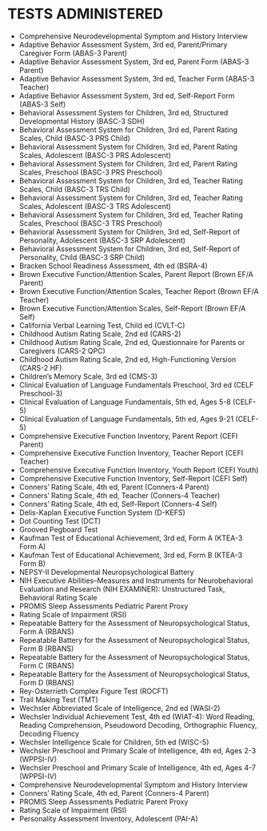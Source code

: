 # TESTS ADMINISTERED {#sec-tests}

- Comprehensive Neurodevelopmental Symptom and History Interview
- Adaptive Behavior Assessment System, 3rd ed, Parent/Primary Caregiver Form (ABAS-3 Parent)
- Adaptive Behavior Assessment System, 3rd ed, Parent Form (ABAS-3 Parent)
- Adaptive Behavior Assessment System, 3rd ed, Teacher Form (ABAS-3 Teacher)
- Adaptive Behavior Assessment System, 3rd ed, Self-Report Form (ABAS-3 Self)
- Behavioral Assessment System for Children, 3rd ed, Structured Developmental History (BASC-3 SDH)
- Behavioral Assessment System for Children, 3rd ed, Parent Rating Scales, Child (BASC-3 PRS Child)
- Behavioral Assessment System for Children, 3rd ed, Parent Rating Scales, Adolescent (BASC-3 PRS Adolescent)
- Behavioral Assessment System for Children, 3rd ed, Parent Rating Scales, Preschool (BASC-3 PRS Preschool)
- Behavioral Assessment System for Children, 3rd ed, Teacher Rating Scales, Child (BASC-3 TRS Child)
- Behavioral Assessment System for Children, 3rd ed, Teacher Rating Scales, Adolescent (BASC-3 TRS Adolescent)
- Behavioral Assessment System for Children, 3rd ed, Teacher Rating Scales, Preschool (BASC-3 TRS Preschool)
- Behavioral Assessment System for Children, 3rd ed, Self-Report of Personality, Adolescent (BASC-3 SRP Adolescent)
- Behavioral Assessment System for Children, 3rd ed, Self-Report of Personality, Child (BASC-3 SRP Child)
- Bracken School Readiness Assessment, 4th ed (BSRA-4)
- Brown Executive Function/Attention Scales, Parent Report (Brown EF/A Parent)
- Brown Executive Function/Attention Scales, Teacher Report (Brown EF/A Teacher)
- Brown Executive Function/Attention Scales, Self-Report (Brown EF/A Self)
- California Verbal Learning Test, Child ed (CVLT-C)
- Childhood Autism Rating Scale, 2nd ed (CARS-2)
- Childhood Autism Rating Scale, 2nd ed, Questionnaire for Parents or Caregivers (CARS-2 QPC)
- Childhood Autism Rating Scale, 2nd ed, High-Functioning Version (CARS-2 HF)
- Children's Memory Scale, 3rd ed (CMS-3)
- Clinical Evaluation of Language Fundamentals Preschool, 3rd ed (CELF Preschool-3)
- Clinical Evaluation of Language Fundamentals, 5th ed, Ages 5-8 (CELF-5)
- Clinical Evaluation of Language Fundamentals, 5th ed, Ages 9-21 (CELF-5)
- Comprehensive Executive Function Inventory, Parent Report (CEFI Parent)
- Comprehensive Executive Function Inventory, Teacher Report (CEFI Teacher)
- Comprehensive Executive Function Inventory, Youth Report (CEFI Youth)
- Comprehensive Executive Function Inventory, Self-Report (CEFI Self)
- Conners' Rating Scale, 4th ed, Parent (Conners-4 Parent)
- Conners' Rating Scale, 4th ed, Teacher (Conners-4 Teacher)
- Conners' Rating Scale, 4th ed, Self-Report (Conners-4 Self)
- Delis-Kaplan Executive Function System (D-KEFS)
- Dot Counting Test (DCT)
- Grooved Pegboard Test
- Kaufman Test of Educational Achievement, 3rd ed, Form A (KTEA-3 Form A)
- Kaufman Test of Educational Achievement, 3rd ed, Form B (KTEA-3 Form B)
- NEPSY-II Developmental Neuropsychological Battery
- NIH Executive Abilities--Measures and Instruments for Neurobehavioral Evaluation and Research (NIH EXAMINER): Unstructured Task, Behavioral Rating Scale
- PROMIS Sleep Assessments Pediatric Parent Proxy
- Rating Scale of Impairment (RSI)
- Repeatable Battery for the Assessment of Neuropsychological Status, Form A (RBANS)
- Repeatable Battery for the Assessment of Neuropsychological Status, Form B (RBANS)
- Repeatable Battery for the Assessment of Neuropsychological Status, Form C (RBANS)
- Repeatable Battery for the Assessment of Neuropsychological Status, Form D (RBANS)
- Rey-Osterrieth Complex Figure Test (ROCFT)
- Trail Making Test (TMT)
- Wechsler Abbreviated Scale of Intelligence, 2nd ed (WASI-2)
- Wechsler Individual Achievement Test, 4th ed (WIAT-4): Word Reading, Reading Comprehension, Pseudoword Decoding, Orthographic Fluency, Decoding Fluency
- Wechsler Intelligence Scale for Children, 5th ed (WISC-5)
- Wechsler Preschool and Primary Scale of Intelligence, 4th ed, Ages 2-3 (WPPSI-IV)
- Wechsler Preschool and Primary Scale of Intelligence, 4th ed, Ages 4-7 (WPPSI-IV)
- Comprehensive Neurodevelopmental Symptom and History Interview
- Conners' Rating Scale, 4th ed, Parent (Conners-4 Parent)
- PROMIS Sleep Assessments Pediatric Parent Proxy
- Rating Scale of Impairment (RSI)
- Personality Assessment Inventory, Adolescent (PAI-A)
